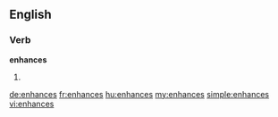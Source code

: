 ==English==

===Verb===
'''enhances'''

# {{third-person singular of|enhance}}

[[de:enhances]]
[[fr:enhances]]
[[hu:enhances]]
[[my:enhances]]
[[simple:enhances]]
[[vi:enhances]]